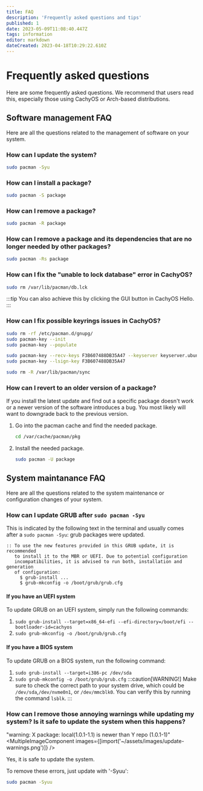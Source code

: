 ```yaml
---
title: FAQ
description: 'Frequently asked questions and tips'
published: 1
date: 2023-05-09T11:08:40.447Z
tags: information
editor: markdown
dateCreated: 2023-04-18T10:29:22.610Z
---
```



# Frequently asked questions
Here are some frequently asked questions. We recommend that users read this, especially those using CachyOS or Arch-based distributions.

## Software management FAQ
Here are all the questions related to the management of software on your system.

### How can I update the system?
```sh
sudo pacman -Syu
```

### How can I install a package?
```sh
sudo pacman -S package
```

### How can I remove a package?
```sh
sudo pacman -R package
```

### How can I remove a package and its dependencies that are no longer needed by other packages?
```sh
sudo pacman -Rs package
```

### How can I fix the "unable to lock database" error in CachyOS?
```sh
sudo rm /var/lib/pacman/db.lck
```
:::tip
You can also achieve this by clicking the GUI button in CachyOS Hello.
:::

### How can I fix possible keyrings issues in CachyOS?
```sh
sudo rm -rf /etc/pacman.d/gnupg/
sudo pacman-key --init
sudo pacman-key --populate

sudo pacman-key --recv-keys F3B607488DB35A47 --keyserver keyserver.ubuntu.com
sudo pacman-key --lsign-key F3B607488DB35A47

sudo rm -R /var/lib/pacman/sync
```

### How can I revert to an older version of a package?
If you install the latest update and find out a specific package doesn't work or a newer version of the software introduces a bug. You most likely will want to downgrade back to the previous version.
1. Go into the pacman cache and find the needed package.
   ```sh
   cd /var/cache/pacman/pkg
   ```
2. Install the needed package.
   ```sh
   sudo pacman -U package
   ```

## System maintanance FAQ
Here are all the questions related to the system maintenance or configuration changes of your system.

### How can I update GRUB after `sudo pacman -Syu`
This is indicated by the following text in the terminal and usually comes after a `sudo pacman -Syu`: grub packages were updated.
```
:: To use the new features provided in this GRUB update, it is recommended
   to install it to the MBR or UEFI. Due to potential configuration
   incompatibilities, it is advised to run both, installation and generation
   of configuration:
     $ grub-install ...
     $ grub-mkconfig -o /boot/grub/grub.cfg
```
#### If you have an UEFI system
To update GRUB on an UEFI system, simply run the following commands:
1. `sudo grub-install --target=x86_64-efi --efi-directory=/boot/efi --bootloader-id=cachyos`
2. `sudo grub-mkconfig -o /boot/grub/grub.cfg`

#### If you have a BIOS system
To update GRUB on a BIOS system, run the following command:
1. `sudo grub-install --target=i386-pc /dev/sda`
2. `sudo grub-mkconfig -o /boot/grub/grub.cfg`
:::caution[WARNING!]
Make sure to check the correct path to your system drive, which could be `/dev/sda`,`/dev/nvme0n1`, or `/dev/mmcblk0`.  You can verify this by running the command `lsblk`.
:::

### How can I remove those annoying warnings while updating my system? Is it safe to update the system when this happens?
"warning: X package: local(1.0.1-1.1) is newer than Y repo (1.0.1-1)"
<MultipleImageComponent images={[import('~/assets/images/update-warnings.png')]} />

Yes, it is safe to update the system.

To remove these errors, just update with '-Syuu':
```sh
sudo pacman -Syuu
```
